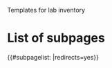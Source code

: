 Templates for lab inventory

{{OslTemplate:Helper/Docu/FormTemplate}}
=List of subpages=
{{#subpagelist: |redirects=yes}}